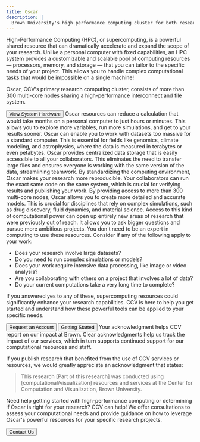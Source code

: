 ```yaml
---
title: Oscar
description: |
  Brown University's high performance computing cluster for both research and classes.
---
```


<ContentSection title="Why Use High-Performance Computing?">
High-Performance Computing (HPC), or supercomputing, is a powerful shared resource that can dramatically accelerate and
expand the scope of your research. Unlike a personal computer with fixed capabilities, an HPC system provides a
customizable and scalable pool of computing resources — processors, memory, and storage — that you can tailor to the
specific needs of your project. This allows you to handle complex computational tasks that would be impossible on a
single machine!

Oscar, CCV's primary research computing cluster, consists of more than 300 multi-core nodes sharing a high-performance
interconnect and file system.

<Button href="https://docs.ccv.brown.edu/oscar/system-overview">
  View System Hardware
</Button>
</ContentSection>

<ContentSection title="Key Benefits for Researchers">
<CardGroup>
  <StyledCard size="lg" iconName="" title="Solve Problems Faster">
    Oscar resources can reduce a calculation that would take months on a personal computer to just hours or minutes.
    This allows you to explore more variables, run more simulations, and get to your results sooner.
  </StyledCard>

  <StyledCard size="lg" iconName="" title="Tackle Larger Problems">
    Oscar can enable you to work with datasets too massive for a standard computer. This is essential for fields
    like genomics, climate modeling, and astrophysics, where the data is measured in terabytes or even petabytes.
  </StyledCard>

  <StyledCard size="lg" iconName="" title="Facilitate Collaboration">
    Oscar provides centralized data storage that is easily accessible to all your collaborators. This eliminates the
    need to transfer large files and ensures everyone is working with the same version of the data, streamlining teamwork.
  </StyledCard>

  <StyledCard size="lg" iconName="" title="Enhance Reproducibility">
    By standardizing the computing environment, Oscar makes your research more reproducible. Your collaborators can run
    the exact same code on the same system, which is crucial for verifying results and publishing your work.
  </StyledCard>

  <StyledCard size="lg" iconName="" title="Run Complex Simulations">
      By providing access to more than 300 multi-core nodes, Oscar allows you to create more detailed and accurate models.
      This is crucial for disciplines that rely on complex simulations, such as drug discovery, fluid dynamics, and material science.
  </StyledCard>

  <StyledCard size="lg" iconName="" title="Open New Research Avenues">
      Access to this kind of computational power can open up entirely new areas of research that were previously out of
      reach. It allows you to ask bigger questions and pursue more ambitious projects.
  </StyledCard>
</CardGroup>
</ContentSection>

<ContentSection title="Is Oscar Right for You?">
You don't need to be an expert in computing to use these resources. Consider if any of the following apply to your work:

- Does your research involve large datasets?
- Do you need to run complex simulations or models?
- Does your work require intensive data processing, like image or video analysis?
- Are you collaborating with others on a project that involves a lot of data?
- Do your current computations take a very long time to complete?

If you answered yes to any of these, supercomputing resources could significantly enhance your research capabilities.
CCV is here to help you get started and understand how these powerful tools can be applied to your specific needs.

<ButtonGroup>
<Button href="https://brown.co1.qualtrics.com/jfe/form/SV_0GtBE8kWJpmeG4B">
  Request an Account
</Button>
<Button  variant="secondary_filled" href="https://docs.ccv.brown.edu/oscar/getting-started">
  Getting Started
</Button>
</ButtonGroup>

</ContentSection>
  
<ContentSection title="Cite CCV">
Your acknowledgment helps CCV report on our impact at Brown. Clear acknowledgments help us track the impact of our services, 
which in turn supports continued support for our computational resources and staff.

If you publish research that benefited from the use of CCV services or resources, we would greatly appreciate an acknowledgment that states:

> This research [Part of this research] was conducted using [computational/visualization] resources and services at the Center for Computation and Visualization, Brown University.

</ContentSection>

<ContentSection title="Contact Us">

Need help getting started with high-performance computing or determining if Oscar is right for your research? CCV can help! We offer consultations to assess your computational needs and provide guidance on how to leverage Oscar's powerful resources for your specific research projects.

<Button size="md" href="/about/contact">
  Contact Us
</Button>

</ContentSection>